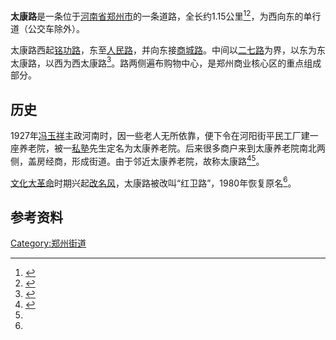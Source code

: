 {{Infobox China Road
|路牌类型 = Zhengzhou
|道路方向 = WE
|中文道路名称 = 太康路
|道路名称拼音 = TAIKANG LU
|图片 = 20210119 Taikang Rd.jpg
|图片说明 = 东太康路
|道路属性 = 商业街/单行道
|道路总长度 = 
|车速限制 = 
|行车线数量 = 
|所在地区 = [[郑州市|郑州市]]
|起点 = [[人民路_(郑州)|人民路]]
|终点 = [[铭功路|铭功路]]
|命名缘由 = 邻近曾有“太康养老院”
|道路旧名 = 红卫路
|路段主要建筑 = [[大上海城购物中心|大上海城购物中心]]<BR>[[郑州百货大楼|郑州百货大楼]]<BR>[[丹尼斯大卫城|丹尼斯大卫城]]<BR>大商新玛特郑州总店<BR>郑州购书中心
}}

'''太康路'''是一条位于[[河南省|河南省]][[郑州市|郑州市]]的一条道路，全长约1.15公里<ref>{{cite book |author1=金水区地方史志编纂委员会 |title=郑州市金水区志 |publisher=中州古籍出版社 |location=郑州 |pages=第六篇第一章 |url=http://222.143.51.22/BookRead.aspx?bookid=201508280005 |accessdate=2019-07-15 }}{{Dead link}}</ref><ref>{{cite book |author1=管城回族区史志编纂委员会 |title=郑州市管城回族区志 |publisher=中州古籍出版社 |location=郑州 |pages=第二章第三节 |url=http://222.143.51.22/BookRead.aspx?bookid=201508280007 |accessdate=2019-07-15 }}{{Dead link}}</ref>，为西向东的单行道（公交车除外）。

太康路西起[[铭功路|铭功路]]，东至[[人民路_(郑州)|人民路]]，并向东接[[商城路|商城路]]。中间以[[二七路_(郑州市)|二七路]]为界，以东为东太康路，以西为西太康路<ref name=tkl>{{cite web |title=郑州市太康路和太康养老院 |url=http://www.sszzw.com/diangu/taikanglu.htm |website=搜索郑州网 |accessdate=2019-07-15 |archive-date=2019-04-05 |archive-url=https://web.archive.org/web/20190405143258/http://sszzw.com/diangu/taikanglu.htm |dead-url=no }}</ref>。路两侧遍布购物中心，是郑州商业核心区的重点组成部分。

==历史==
1927年[[冯玉祥|冯玉祥]]主政河南时，因一些老人无所依靠，便下令在河阳街平民工厂建一座养老院，被一[[私塾|私塾]]先生定名为太康养老院。后来很多商户来到太康养老院南北两侧，盖房经商，形成街道。由于邻近太康养老院，故称太康路<ref>{{cite web|url=http://news.sina.com.cn/o/2007-01-27/191311103169s.shtml|title=太康路名字的由来|publisher=大河网-河南商报|date=2007年1月27日|language=zh-hans|accessdate=2011-09-30|archive-date=2016-03-04|archive-url=https://web.archive.org/web/20160304122407/http://news.sina.com.cn/o/2007-01-27/191311103169s.shtml|dead-url=no}}</ref><ref name=tkl />。

[[文化大革命|文化大革命]]时期兴起[[改名风|改名风]]，太康路被改叫“红卫路”，1980年恢复原名<ref name=tkl />。

== 参考资料 ==
{{reflist}}

{{郑州商业街}}
{{郑州主要道路}}
[[Category:郑州街道|Category:郑州街道]]
